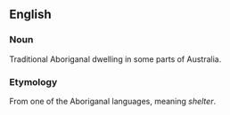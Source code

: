 ==English==
===Noun===
Traditional Aboriganal dwelling in some parts of Australia.
===Etymology===
From one of the Aboriganal languages, meaning ''shelter''.